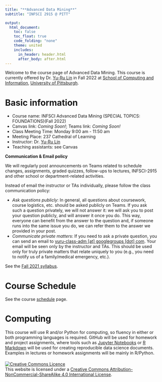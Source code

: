 ```yaml
---
title: "**Advanced Data Mining**"
subtitle: "INFSCI 2915 @ PITT"

output:
  html_document:
    toc: false
    toc_float: true
    code_folding: "none"
    theme: united
    includes:
      in_header: header.html
      after_body: after.html    
---
```


Welcome to the course page of Advanced Data Mining. This course is currently offered by Dr. [Yu-Ru Lin](http://www.yurulin.com/) in Fall 2022 at [School of Computing and Information](http://www.sci.pitt.edu/), [University of Pittsburgh](http://www.pitt.edu/). 

# Basic information

* Course name: INFSCI Advanced Data Mining (SPECIAL TOPICS: FOUNDATIONS)(Fall 2022)
* Canvas link: *Coming Soon!*; Teams link: *Coming Soon!*
* Class Meeting Time: Monday 9:00 am - 11:50 am
* Meeting Place: 237 Cathedral of Learning
* <span class="glyphicon glyphicon-user" aria-hidden="true"></span> Instructor: Dr. [Yu-Ru Lin](http://www.yurulin.com/)
* <span class="glyphicon glyphicon-user" aria-hidden="true"></span> Teaching assistants: see Canvas



<div class="alert alert-warning" role="alert">
**Communication & Email policy**

We will regularly post announcements on Teams related to schedule changes, assignments, graded quizzes, follow-ups to lectures, INFSCI-2915 and other school or department-related activities.

Instead of email the instructor or TAs individually, please follow the class communication policy:

* *Ask questions publicly*: In general, all questions about coursework, course logistics, etc. should be asked publicly on Teams. If you ask such a question privately, we will not answer it: we will ask you to post your question publicly, and will answer it once you do. This way, everyone can benefit from the answer to the question and, if someone runs into the same issue you do, we can refer them to the answer we provided in your post.
* *Communicate private matters*: If you need to ask a private question, you can send an email to [yuru-class-adm [at] googlegroups [dot] com](yuru-class-adm@googlegroups.com). Your email will be seen only by the instructor and TAs. This should be used only for truly private matters that relate uniquely to you (e.g., you need to notify us of a family/medical emergency, etc.). 
  

</div>


<!-- # Syllabus -->
See the [Fall 2021 syllabus](syllabus.html).

# Course Schedule
See the course [schedule](https://docs.google.com/spreadsheets/d/1R75v6J2hxWMFaf_JrgM7jkKq5HzLX2uYZtQ_YoU0xm0/edit?usp=sharing) page.

# Computing
This course will use R and/or Python for computing, so fluency in either or both programming languages is required. GitHub will be used for homework and project assignments, where tools such as [Jupyter Notebooks](https://jupyter.org/) or [R Markdown](http://rmarkdown.rstudio.com/) will be used for creating reproducible data science documents. Examples in lectures or homework assignments will be mainly in R/Python.


<div style="clear:both;margin-top:20px;"></div>

<p><a rel="license" href="http://creativecommons.org/licenses/by-nc-sa/4.0/"><img alt="Creative Commons Licence" style="border-width:0" src="https://i.creativecommons.org/l/by-nc-sa/4.0/88x31.png" /></a><br />This website is licensed under a <a rel="license" href="http://creativecommons.org/licenses/by-nc-sa/4.0/">Creative Commons Attribution-NonCommercial-ShareAlike 4.0 International License</a>.</p>
